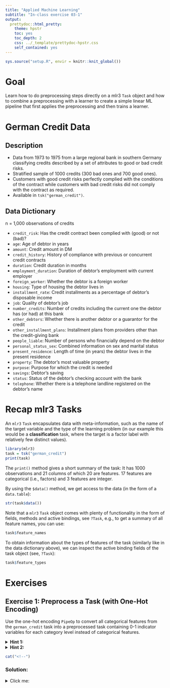 ```yaml
---
title: "Applied Machine Learning"
subtitle: "In-class exercise 03-1"
output:
  prettydoc::html_pretty:
    theme: hpstr
    toc: yes
    toc_depth: 2
    css: ../_template/prettydoc-hpstr.css
    self_contained: yes
---
```


```r
sys.source("setup.R", envir = knitr::knit_global())
```

# Goal

Learn how to do preprocessing steps directly on a mlr3 `Task` object and how to combine a preprocessing with a learner to create a simple linear ML pipeline that first applies the preprocessing and then trains a learner.

# German Credit Data

## Description

- Data from 1973 to 1975 from a large regional bank in southern Germany classifying credits described by a set of attributes to good or bad credit risks.
- Stratified sample of 1000 credits (300 bad ones and 700 good ones).
- Customers with good credit risks perfectly complied with the conditions of the contract while customers with bad credit risks did not comply with the contract as required.
- Available in `tsk("german_credit")`.

## Data Dictionary

n = 1,000 observations of credits

- `credit_risk`: Has the credit contract been complied with (good) or not (bad)?
- `age`: Age of debtor in years
- `amount`: Credit amount in DM
- `credit_history`: History of compliance with previous or concurrent credit contracts
- `duration`: Credit duration in months
- `employment_duration`: Duration of debtor's employment with current employer
- `foreign_worker`: Whether the debtor is a foreign worker
- `housing`: Type of housing the debtor lives in
- `installment_rate`: Credit installments as a percentage of debtor's disposable income
- `job`: Quality of debtor's job
- `number_credits`: Number of credits including the current one the debtor has (or had) at this bank
- `other_debtors`: Whether there is another debtor or a guarantor for the credit
- `other_installment_plans`: Installment plans from providers other than the credit-giving bank
- `people_liable`: Number of persons who financially depend on the debtor
- `personal_status_sex`: Combined information on sex and marital status
- `present_residence`: Length of time (in years) the debtor lives in the present residence
- `property`: The debtor's most valuable property
- `purpose`: Purpose for which the credit is needed
- `savings`: Debtor's saving
- `status`: Status of the debtor's checking account with the bank
- `telephone`: Whether there is a telephone landline registered on the debtor's name

# Recap mlr3 Tasks

An `mlr3` `Task` encapsulates data with meta-information, such as the name of the target variable and the type of the learning problem (in our example this would be a **classification** task, where the target is a factor label with relatively few distinct values).

```r
library(mlr3)
task = tsk("german_credit")
print(task)
```

The `print()` method gives a short summary of the task: It has 1000 observations and 21 columns of which 20 are features. 17 features are categorical (i.e., factors) and 3 features are integer.

By using the `$data()` method, we get access to the data (in the form of a `data.table`):

```r
str(task$data())
```

Note that a `mlr3` `Task` object comes with plenty of functionality in the form of fields, methods and active bindings, see `?Task`, e.g., to get a summary of all feature names, you can use:

```r
task$feature_names
```

To obtain information about the types of features of the task (similarly like in the data dictionary above), we can inspect the active binding fields of the task object (see, `?Task`):

```r
task$feature_types
```

# Exercises

## Exercise 1: Preprocess a Task (with One-Hot Encoding)

Use the one-hot encoding `PipeOp` to convert all categorical features from the `german_credit` task into a preprocessed task containing 0-1 indicator variables for each category level instead of categorical features.


<details>
  <summary>**Hint 1:**</summary>
  
  Load the `mlr3pipelines` package and get an overview of possible `PipeOp` that can be used for different preprocessing steps by printing `mlr_pipeops` or the first two columns of the corresponding table `as.data.table(mlr_pipeops)[,1:2]`. Look for a **factor encoding** and pass the corresponding `key` for factor encoding to the `po()` function (see also the help page `?PipeOpEncode`). Then, use the `$train()` method of the `PipeOp` object which expects a **list** containing the task to be converted as input and produces a **list** containing the converted task.

</details>

<details>
  <summary>**Hint 2:**</summary>
  
```r
library(mlr3pipelines)
# Create a PipeOp object that applies one-hot encoding
poe = po(...) 
# Apply a created PipeOp to e.g. preprocess an input
encoded_task = poe$train(input = ...)$output
str(...$data())
```

</details>

```r
cat("<!--")
```

### Solution:

<details>
<summary>Click me:</summary>

```r
library(mlr3pipelines)
poe = po("encode", method = "one-hot")
# Use the $help() method to open a help page of any PipeOp object
# poe$help()
encoded_task = poe$train(input = list(task))$output
str(encoded_task$data())
```

```r
cat("-->")
```


## Exercise 2: Create a Simple ML Pipeline (with One-Hot Encoding)

Some learners cannot handle categorical features such as the the `xgboost` learner (which gives an error message when applied to a task containing categorical features):

```r
library(mlr3verse)
lrnxg = lrn("classif.xgboost")
lrnxg$train(task)
lrnxg$predict(task)
```

Combine the `xgboost` learner with a preprocessing step that applies one-hot encoding to create a ML pipeline that first converts all categorical features to 0-1 indicator variables and then applies the `xgboost` learner.
Train the ML pipeline on the `german_credit` task and make predictions on the training data.

<details>
  <summary>**Hint 1:**</summary>
  You can create a `Graph` that combines a `PipeOp` object with a learner object (or further `PipeOp` objects) by concatenating them using the `%>>%` operator. The `Graph` contains all information of a sequential ML pipeline.
  Convert the `Graph` into a `GraphLearner` to be able to run the whole ML pipeline like a usual learner object with which we can train, predict, resample, and benchmark the `GraphLearner` as we have learned. See also the help page `?GraphLearner`.

</details>

<details>
  <summary>**Hint 2:**</summary>
  
```r
library(mlr3verse)
lrnxg = lrn("classif.xgboost")
poe = po(...)
graph = ...

glrn = as_learner(...) 
...$train(...)
...$predict(...)
```

</details>

```r
cat("<!--")
```

### Solution:

<details>
<summary>Click me:</summary>

```r
library(mlr3verse)
lrnxg = lrn("classif.xgboost")
poe = po("encode", method = "one-hot")
graph = poe %>>% lrnxg

glrn = as_learner(graph) # Alternative: glrn = GraphLearner$new(graph) 
glrn$train(task)
glrn$predict(task)
```

```r
cat("-->")
```


## Exercise 3: Feature Transformation for Decision Trees

The structure of a decision tree is insensitive to monotonic transformations of the features (and scaling is a monotonic transformation). 
This means that although the scaled features are different to non-scaled features, the decision tree will have the same structure (the values of the split points for numeric feature might be different as the numeric features will have a different scale, but the structure of the decision tree will stay the same).

Do the following tasks:

1. Use the `PipeOp` to scale all numeric features from the `german_credit` task and create a preprocessed task the scaled numeric features. Do this for standard scaling (i.e. normalization by centering and scaling) and for box-cox transformation. You can look up the corresponding keys by inspecting the table `as.data.table(mlr_pipeops)[,1:2]`. Create the preprocessed tasks `task_scaled` and `task_boxcox` and check the values of the numeric features. You may have to first install the `bestNormalize` package for the boxcox transformation.

<details>
  <summary>**Hint for task 1:**</summary>
  Proceed as in Exercise 1, but use `scale` and `boxcox` instead of `encode` as keys in the `po()` function. If installing the `bestNormalize` package does not work, you can also select a different scaling approach such as `scalemaxabs` or `scalerange`.
</details>


2. Create two ML pipelines, one that combines the `classif.rpart` learner with the standard scaling and another one that combines `classif.rpart` learner with the boxcox scaling. Then use the `classif.rpart` learner and the two ML pipelines on the `german_credit` task to fit 3 different decision trees (one trained on the raw task and the other two trained on the scaled and box-cox transformed task). Visualize the decision tree structure using the `rpart.plot` function from the `rpart.plot` package.


<details>
  <summary>**Hint for task 2:**</summary>
  Proceed as in Exercise 2 to create two `GraphLearner`s, one with `po("scale")` and the other one with `po("boxcox")`. Then, train the `classif.rpart` learner and the two `GraphLearner`s on the `german_credit` task. Apply the `rpart.plot` function to the trained model objects to compare the structure of the decision trees.
  Note: While for the `classif.rpart` learner, the model object is directly contained in the `$model` slot of the learner after training, the `$model` slot of the two `GraphLearners` is a list and you have to access the trained model via `$model$classif.rpart$model`.
</details>


```r
cat("<!--")
```


### Solution:

<details>
<summary>Click me:</summary>

1. Solution of first task:
```r
library(mlr3pipelines)
pos = po("scale")
pobc = po("boxcox")

numfeat = task$feature_types$id[task$feature_types$type == "integer"]
task_scaled = pos$train(list(task))$output
task_scaled$data(cols = numfeat)
task_boxcox = pobc$train(list(task))$output
task_boxcox$data(cols = numfeat)
```

2. Solution of second task showing that the decision tree strucuture is exactly the same (although the split points of the numeric features such as `amount` and `duration` are different due to the transformed features):
```r
library(mlr3pipelines)
rp = lrn("classif.rpart")
rpscale = as_learner(pos %>>% rp)
rpboxcox = as_learner(pobc %>>% rp)

rp$train(task)
rpscale$train(task)
rpboxcox$train(task)

library(rpart.plot)
rpart.plot(rp$model)
rpart.plot(rpscale$model$classif.rpart$model)
rpart.plot(rpboxcox$model$classif.rpart$model)
```

```r
# Alternative solution using the transformed tasks:
rp = lrn("classif.rpart")

library(rpart.plot)
rp$train(task)
rpart.plot(rp$model)

rp$train(task_scaled)
rpart.plot(rp$model)

rp$train(task_boxcox)
rpart.plot(rp$model)
```

```r
cat("-->")
```

## Exercise 4: Benchmark k-NN and Decison Tree with Scaling and Box-Cox Transformation

In the previous exercise we saw that scaling does not affect a decision tree structure.
That is scaling numeric features of a decision tree will not have any (strong) effect on the performance.
However, for some learners, scaling numeric features is important, especially if they are based on computing distances such as the k-NN learner (because scaling will convert all numeric features into a comparable scale).

In this exercise we want to conduct a benchmark that illustrates these claims.
Consider the k-NN learner without scaling `lrn("classif.kknn", scale = FALSE)` and the decision tree `lrn("classif.rpart")`.
Combine these two learners once with `po("scale")` (for normalization, i.e., substracting the mean and dividing by the standard deviation) and once with `po("boxcox")` for box-cox transformation of the numeric features.
Then, setup a benchmark to compare their performance (including the non-scaled k-NN `lrn("classif.kknn", scale = FALSE)` and decision tree `lrn("classif.rpart")`) using 10-fold cross-validation.
In total, you will benchmark 6 learners, the 4 ML pipelines and the 2 learners. 
For reproducibility, use the seed `set.seed(2023)`.


<details>
  <summary>**Hint:**</summary>

```r
library(mlr3pipelines)

set.seed(2023)
lrns = list(
  lrn("classif.kknn", scale = FALSE),
  po("scale") %>>% ...,
  po("boxcox") %>>% ..,
  lrn("classif.rpart"),
  ... %>>% lrn(...),
  ... %>>% ...
)

design = benchmark_grid(...)
bmr = benchmark(...)
bmr$aggregate()
autoplot(bmr)
```

</details>


```r
cat("<!--")
```

### Solution:

<details>
<summary>Click me:</summary>

```r
library(mlr3pipelines)
pos = po("scale")
pobc = po("boxcox")

set.seed(2023)
lrns = list(
  lrn("classif.kknn", scale = FALSE, predict_type = "prob"),
  pos %>>% lrn("classif.kknn", scale = FALSE, predict_type = "prob"),
  pobc %>>% lrn("classif.kknn", scale = FALSE, predict_type = "prob"),
  lrn("classif.rpart", predict_type = "prob"),
  pos %>>% lrn("classif.rpart", predict_type = "prob"),
  pobc %>>% lrn("classif.rpart", predict_type = "prob")
)

cv = rsmp("cv", folds = 10)
design = benchmark_grid(list(task), lrns, cv)
bmr = benchmark(design)
bmr$aggregate(msr("classif.bbrier"))
autoplot(bmr, measure = msr("classif.bbrier"))
```

```r
cat("-->")
```


# Summary

We learned how to apply preprocessing steps such as factor encoding or scaling directly on a task. Furthermore, we have also seen how to create a `GraphLearner` which applies a ML pipeline on a task that first does all preprocessing steps defined in the `Graph` and then trains a learner on the preprocessed task.
We also saw that scaling is important for the k-NN learner but not for a decision tree as neither the decision tree structure nor the performance of the decision tree changes.
